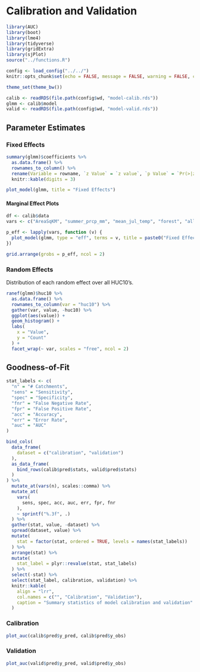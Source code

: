# Calibration and Validation

```r
library(AUC)
library(boot)
library(lme4)
library(tidyverse)
library(gridExtra)
library(sjPlot)
source("../functions.R")

config <- load_config("../../")
knitr::opts_chunk$set(echo = FALSE, message = FALSE, warning = FALSE, comment = NA)

theme_set(theme_bw())

calib <- readRDS(file.path(config$wd, "model-calib.rds"))
glmm <- calib$model
valid <- readRDS(file.path(config$wd, "model-valid.rds"))
```

## Parameter Estimates

### Fixed Effects

```r
summary(glmm)$coefficients %>% 
  as.data.frame() %>% 
  rownames_to_column() %>% 
  rename(Variable = rowname, `z Value` = `z value`, `p Value` = `Pr(>|z|)`) %>% 
  knitr::kable(digits = 3)
```

```r
plot_model(glmm, title = "Fixed Effects")
```

#### Marginal Effect Plots

```r
df <- calib$data
vars <- c("AreaSqKM", "summer_prcp_mm", "mean_jul_temp", "forest", "allonnet", "devel_hi", "agriculture")

p_eff <- lapply(vars, function (v) {
  plot_model(glmm, type = "eff", terms = v, title = paste0("Fixed Effect: ", v), axis.lim = c(0, 1))
})

grid.arrange(grobs = p_eff, ncol = 2)
```

### Random Effects

Distribution of each random effect over all HUC10's. 

```r
ranef(glmm)$huc10 %>%
  as.data.frame() %>% 
  rownames_to_column(var = "huc10") %>% 
  gather(var, value, -huc10) %>% 
  ggplot(aes(value)) +
  geom_histogram() +
  labs(
    x = "Value",
    y = "Count"
  ) +
  facet_wrap(~ var, scales = "free", ncol = 2)
```


## Goodness-of-Fit

```r
stat_labels <- c(
  "n" = "# Catchments",
  "sens" = "Sensitivity",
  "spec" = "Specificity",
  "fnr" = "False Negative Rate",
  "fpr" = "False Positive Rate",
  "acc" = "Accuracy",
  "err" = "Error Rate",
  "auc" = "AUC"
)

bind_cols(
  data_frame(
    dataset = c("calibration", "validation")
  ),
  as_data_frame(
    bind_rows(calib$pred$stats, valid$pred$stats)
  )
) %>%
  mutate_at(vars(n), scales::comma) %>% 
  mutate_at(
    vars(
      sens, spec, acc, auc, err, fpr, fnr
    ),
    ~ sprintf("%.3f", .)
  ) %>% 
  gather(stat, value, -dataset) %>% 
  spread(dataset, value) %>% 
  mutate(
    stat = factor(stat, ordered = TRUE, levels = names(stat_labels))
  ) %>% 
  arrange(stat) %>% 
  mutate(
    stat_label = plyr::revalue(stat, stat_labels)
  ) %>% 
  select(-stat) %>% 
  select(stat_label, calibration, validation) %>% 
  knitr::kable(
    align = "lrr", 
    col.names = c("", "Calibration", "Validation"),
    caption = "Summary statistics of model calibration and validation"
  )
```


### Calibration

```r
plot_auc(calib$pred$y_pred, calib$pred$y_obs)
```

### Validation

```r
plot_auc(valid$pred$y_pred, valid$pred$y_obs)
```
